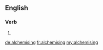 ==English==

===Verb===
{{head|en|present participle}}

# {{present participle of|alchemise|lang=en}}

[[de:alchemising]]
[[fr:alchemising]]
[[my:alchemising]]